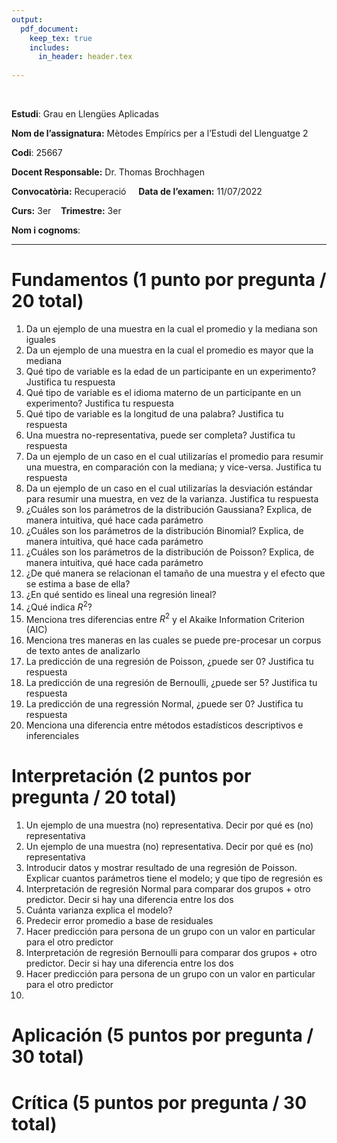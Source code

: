 ```yaml
---
output:
  pdf_document: 
    keep_tex: true
    includes:
      in_header: header.tex
  
---
```

&nbsp;


**Estudi**: Grau en Llengües Aplicadas

**Nom de l'assignatura:**  Mètodes Empírics per a l'Estudi del Llenguatge 2

**Codi**: 25667

**Docent Responsable:** Dr. Thomas Brochhagen

**Convocatòria:** Recuperació  &nbsp;&nbsp;&nbsp; **Data de l'examen:** 11/07/2022

**Curs:** 3er &nbsp;&nbsp;&nbsp;**Trimestre:** 3er

**Nom i cognoms**:

***

# Fundamentos (1 punto por pregunta / 20 total)

1. Da un ejemplo de una muestra en la cual el promedio y la mediana son iguales
2. Da un ejemplo de una muestra en la cual el promedio es mayor que la mediana
3. Qué tipo de variable es la edad de un participante en un experimento? Justifica tu respuesta
4. Qué tipo de variable es el idioma materno de un participante en un experimento? Justifica tu respuesta
5. Qué tipo de variable es la longitud de una palabra? Justifica tu respuesta
6. Una muestra no-representativa, puede ser completa? Justifica tu respuesta
7. Da un ejemplo de un caso en el cual utilizarías el promedio para resumir una muestra, en comparación con la mediana; y vice-versa. Justifica tu respuesta
8. Da un ejemplo de un caso en el cual utilizarías la desviación estándar para resumir una muestra, en vez de la varianza. Justifica tu respuesta
9. ¿Cuáles son los parámetros de la distribución Gaussiana? Explica, de manera intuitiva, qué hace cada parámetro
10. ¿Cuáles son los parámetros de la distribución Binomial? Explica, de manera intuitiva, qué hace cada parámetro
11. ¿Cuáles son los parámetros de la distribución de Poisson? Explica, de manera intuitiva, qué hace cada parámetro
12. ¿De qué manera se relacionan el tamaño de una muestra y el efecto que se estima a base de ella?
13. ¿En qué sentido es lineal una regresión lineal?
14. ¿Qué indica $R^2$?
15. Menciona tres diferencias entre $R^2$ y el Akaike Information Criterion (AIC)
16. Menciona tres maneras en las cuales se puede pre-procesar un corpus de texto antes de analizarlo
17. La predicción de una regresión de Poisson, ¿puede ser 0? Justifica tu respuesta
18. La predicción de una regresión de Bernoulli, ¿puede ser 5? Justifica tu respuesta
19. La predicción de una regressión Normal, ¿puede ser 0? Justifica tu respuesta
20. Menciona una diferencia entre métodos estadísticos descriptivos e inferenciales

# Interpretación (2 puntos por pregunta / 20 total)

1. Un ejemplo de una muestra (no) representativa. Decir por qué es (no) representativa
2. Un ejemplo de una muestra (no) representativa. Decir por qué es (no) representativa
3. Introducir datos y mostrar resultado de una regresión de Poisson. Explicar cuantos parámetros tiene el modelo; y que tipo de regresión es
3. Interpretación de regresión Normal para comparar dos grupos + otro predictor. Decir si hay una diferencia entre los dos
4. Cuánta varianza explica el modelo?
8. Predecir error promedio a base de residuales
5. Hacer predicción para persona de un grupo con un valor en particular para el otro predictor
6. Interpretación de regresión Bernoulli para comparar dos grupos + otro predictor. Decir si hay una diferencia entre los dos
7. Hacer predicción para persona de un grupo con un valor en particular para el otro predictor
9. 

# Aplicación (5 puntos por pregunta / 30 total)

# Crítica (5 puntos por pregunta / 30 total)

